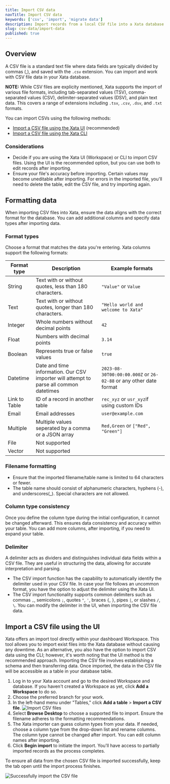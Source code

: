 ```yaml
---
title: Import CSV data
navTitle: Import CSV data
keywords: ['csv', 'import', 'migrate data']
description: Import records from a local CSV file into a Xata database table
slug: csv-data/import-data
published: true
---
```


## Overview

A CSV file is a standard text file where data fields are typically divided by commas (,), and saved with the `.csv` extension.
You can import and work with CSV file data in your Xata database.

**NOTE:** While CSV files are explicity mentioned, Xata supports the import of various file formats, including tab-separated values (TSV), comma-separated values (CSV), delimiter-separated values (DSV), and plain text data. This covers a range of extensions including `.tsv`, `.csv`, `.dsv`, and `.txt` formats.

You can import CSVs using the following methods:

- [Import a CSV file using the Xata UI](/docs/recipes/csv-data/import-data#import-a-csv-file-using-the-ui) (recommended)
- [Import a CSV file using the Xata CLI](/docs/recipes/csv-data/import-data-cli)

### Considerations

- Decide if you are using the Xata UI (Workspace) or CLI to import CSV files. Using the UI is the recommended option, but you can use both to edit records after importing.
- Ensure your file's accuracy before importing. Certain values may become uneditable after importing. For errors in the imported file, you'll need to delete the table, edit the CSV file, and try importing again.

## Formatting data

When importing CSV files into Xata, ensure the data aligns with the correct format for the database. You can add additional columns and specify data types after importing data.

### Format types

Choose a format that matches the data you're entering. Xata columns support the following formats:

| Format type   | Description                                                                            | Example formats                                                |
| ------------- | -------------------------------------------------------------------------------------- | -------------------------------------------------------------- |
| String        | Text with or without quotes, less than 180 characters.                                 | `"Value"` or `Value`                                           |
| Text          | Text with or without quotes, longer than 180 characters.                               | `"Hello world and welcome to Xata"`                             |
| Integer       | Whole numbers without decimal points                                                   | `42`                                                           |
| Float         | Numbers with decimal points                                                            | `3.14`                                                         |
| Boolean       | Represents true or false values                                                        | `true`                                                         |
| Datetime      | Date and time information. Our CSV importer will attempt to parse all common datetimes | `2023-08-30T00:00:00.000Z` or `26-02-88` or any other date format |
| Link to Table | ID of a record in another table                                                        | `rec_xyz` or `usr_xyz`if using custom IDs                      |
| Email         | Email addresses                                                                        | `user@example.com`                                             |
| Multiple      | Multiple values seperated by a comma or a JSON array                                   | `Red,Green` or `["Red", "Green"]`                              |
| File          | Not supported                                                                          |                                                                |
| Vector        | Not supported                                                                          |                                                                |

### Filename formatting

- Ensure that the imported filename/table name is limited to 64 characters or fewer.
- The table name should consist of alphanumeric characters, hyphens (-), and underscores(\_). Special characters are not allowed.

### Column type consistency

Once you define the column type during the initial configuration, it cannot be changed afterward. This ensures data consistency and accuracy within your table. You can add more columns, after importing, if you need to expand your table.

### Delimiter

A delimiter acts as dividers and distinguishes individual data fields within a CSV file. They are useful in structuring the data, allowing for accurate interpretation and parsing.

- The CSV import function has the capability to automatically identify the delimiter used in your CSV file. In case your file follows an uncommon format, you have the option to adjust the delimiter using the Xata UI.
- The CSV import functionality supports common delimiters such as commas `,`, semicolons `;`, quotes `"`, `'`, braces `{`, `}`, pipes `|`, or slashes `/`, `\`. You can modify the delimiter in the UI, when importing the CSV file data.

## Import a CSV file using the UI

Xata offers an import tool directly within your dashboard Workspace. This tool allows you to import exist files into the Xata database without causing any downtime. As an alternative, you also have the option to import CSV data using the CLI; however, it's worth noting that the UI method is the recommended approach.
Importing the CSV file involves establishing a schema and then transferring data. Once imported, the data in the CSV file will be accessible as a table in your database table.

1.  Log in to your Xata account and go to the desired Workspace and database. If you haven't created a Workspace as yet, click **Add a Workspace** to do so.
1.  Choose the preferred branch for your work.
1.  In the left-hand menu under "Tables," click **Add a table** > **Import a CSV file**.
    ![Import CSV files](../images/import-csv-file.png)
1.  Select **Browse Desktop** to choose a supported file to import. Ensure the filename adheres to the formatting recommendations.
1.  The Xata importer can guess column types from your data. If needed, choose a column type from the drop-down list and rename columns. The column type cannot be changed after import. You can edit column names after importing.
1. Click **Begin import** to initiate the import. You'll have access to partially imported records as the process completes.

<Alert status="warning">
  To ensure all data from the chosen CSV file is imported successfully, keep the tab open until the import process
  finishes.
</Alert>

![Successfully import the CSV file](../images/import-csv-complete.png)

